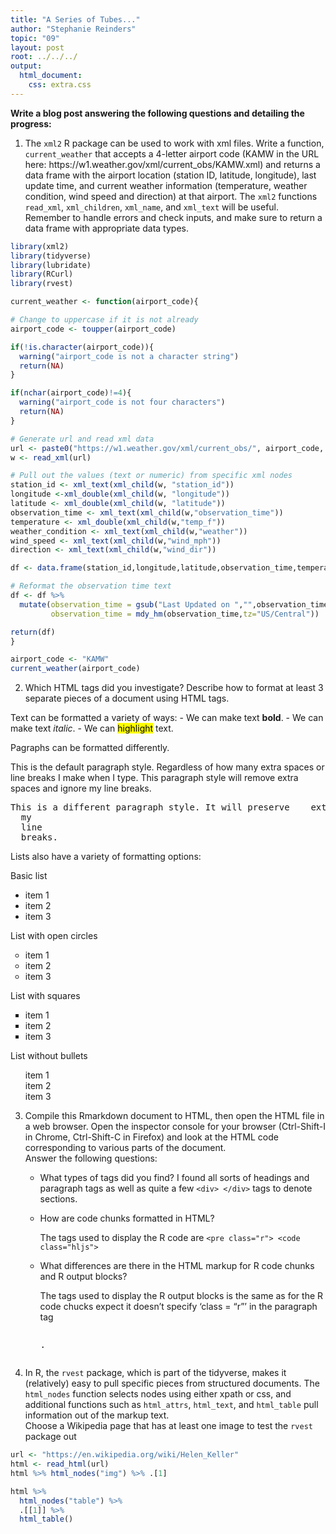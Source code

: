 ```yaml
---
title: "A Series of Tubes..."
author: "Stephanie Reinders"
topic: "09"
layout: post
root: ../../../
output: 
  html_document: 
    css: extra.css
---
```


**Write a blog post answering the following questions and detailing the progress: **

1. The `xml2` R package can be used to work with xml files. Write a function, `current_weather` that accepts a 4-letter airport code (KAMW in the URL here: https://w1.weather.gov/xml/current_obs/KAMW.xml) and returns a data frame with the airport location (station ID, latitude, longitude), last update time, and current weather information (temperature, weather condition, wind speed and direction) at that airport. The `xml2` functions `read_xml`, `xml_children`, `xml_name`, and `xml_text` will be useful. Remember to handle errors and check inputs, and make sure to return a data frame with appropriate data types. 

```r
library(xml2)
library(tidyverse)
library(lubridate)
library(RCurl)
library(rvest)
```

```r

current_weather <- function(airport_code){

# Change to uppercase if it is not already  
airport_code <- toupper(airport_code)

if(!is.character(airport_code)){
  warning("airport_code is not a character string")
  return(NA)
}

if(nchar(airport_code)!=4){
  warning("airport_code is not four characters")
  return(NA)
}

# Generate url and read xml data
url <- paste0("https://w1.weather.gov/xml/current_obs/", airport_code, ".xml")
w <- read_xml(url)

# Pull out the values (text or numeric) from specific xml nodes
station_id <- xml_text(xml_child(w, "station_id"))  
longitude <-xml_double(xml_child(w, "longitude"))
latitude <- xml_double(xml_child(w, "latitude"))
observation_time <- xml_text(xml_child(w,"observation_time"))
temperature <- xml_double(xml_child(w,"temp_f"))
weather_condition <- xml_text(xml_child(w,"weather"))
wind_speed <- xml_text(xml_child(w,"wind_mph"))
direction <- xml_text(xml_child(w,"wind_dir"))

df <- data.frame(station_id,longitude,latitude,observation_time,temperature,weather_condition,wind_speed,direction)  

# Reformat the observation time text
df <- df %>% 
  mutate(observation_time = gsub("Last Updated on ","",observation_time),
         observation_time = mdy_hm(observation_time,tz="US/Central"))

return(df)
}

airport_code <- "KAMW"
current_weather(airport_code)
```


2. Which HTML tags did you investigate? Describe how to format at least 3 separate pieces of a document using HTML tags.

Text can be formatted a variety of ways: 
    - We can make text <b> bold</b>. 
    - We can make text <i> italic</i>.
    - We can <mark>highlight</mark> text.

Pagraphs can be formatted differently.
  <p>This is the default paragraph style. Regardless of how many     extra spaces    or line breaks I 
  make when I type. This paragraph style will remove extra spaces and ignore my line breaks. </p>
  <pre>This is a different paragraph style. It will preserve    extra     spaces  and 
  my
  line
  breaks.</pre> 

Lists also have a variety of formatting options:

Basic list
<ul>
  <li>item 1</li>
  <li>item 2</li>
  <li>item 3</li>
</ul>  

List with open circles
<ul style="list-style-type:circle;">
  <li>item 1</li>
  <li>item 2</li>
  <li>item 3</li>
</ul> 

List with squares
<ul style="list-style-type:square;">
  <li>item 1</li>
  <li>item 2</li>
  <li>item 3</li>
</ul> 
  
List without bullets
<ul style="list-style-type:none;">
  <li>item 1</li>
  <li>item 2</li>
  <li>item 3</li>
</ul>  
  

3. Compile this Rmarkdown document to HTML, then open the HTML file in a web browser. Open the inspector console for your browser (Ctrl-Shift-I in Chrome, Ctrl-Shift-C in Firefox) and look at the HTML code corresponding to various parts of the document. <br>
Answer the following questions:

    - What types of tags did you find?
        I found all sorts of headings and paragraph tags as well as quite a few `<div> </div>` tags to denote sections. 

    - How are code chunks formatted in HTML?
    
      The tags used to display the R code are `<pre class="r"> <code class="hljs">`

    - What differences are there in the HTML markup for R code chunks and R output blocks?
    
      The tags used to display the R output blocks is the same as for the R code chucks expect it doesn't specify 'class = "r"' in the paragraph tag <pre>.
    
4. In R, the `rvest` package, which is part of the tidyverse, makes it (relatively) easy to pull specific pieces from structured documents. The `html_nodes` function selects nodes using either xpath or css, and additional functions such as `html_attrs`, `html_text`, and `html_table` pull information out of the markup text.<br>
Choose a Wikipedia page that has at least one image to test the `rvest` package out

```r
url <- "https://en.wikipedia.org/wiki/Helen_Keller"
html <- read_html(url)
html %>% html_nodes("img") %>% .[1]
```

```r
html %>%
  html_nodes("table") %>%
  .[[1]] %>%
  html_table()
```

